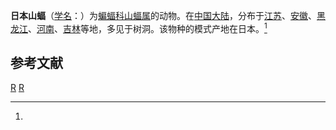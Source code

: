 {{Speciesbox
| taxon = Nyctalus aviator
| binomial_authority = (Thomas, 1911)<ref name='id282'>{{cite web| url =http://www.bioinfo.cn/db05/BjdwSpecies.php?action=view&id=282| title =日本山蝠| work =《中国动物物种编目数据库》| publisher =中国科学院微生物研究所| author =中国科学院动物研究所| accessdate =2009-03-27| deadurl =yes| archiveurl =https://web.archive.org/web/20160305051746/http://www.bioinfo.cn/db05/BjdwSpecies.php?action=view&id=282| archivedate =2016-03-05}}</ref>
}}

'''日本山蝠'''（[[学名|学名]]：{{lang|la|''Nyctalus aviator''}}）为[[蝙蝠科|蝙蝠科]][[山蝠属|山蝠属]]的动物。在[[中国大陆|中国大陆]]，分布于[[江苏|江苏]]、[[安徽|安徽]]、[[黑龙江|黑龙江]]、[[河南|河南]]、[[吉林|吉林]]等地，多见于树洞。该物种的模式产地在日本。<ref name='id282'/>

== 参考文献 ==
{{reflist}}
{{Taxonbar|from=Q134338}}

[[Category:山蝠属|R]]
[[Category:1911年描述的动物|R]]


{{蝙蝠小作品}}